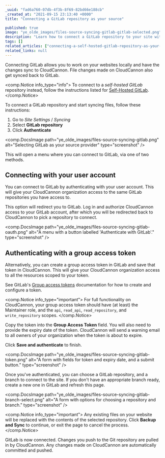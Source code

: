 ```yaml
---
_uuid: "fad6a760-07db-4f3b-8f69-82bd66e188cb"
_created_at: "2021-09-15 23:13:40 +0000"
title: "Connecting a GitLab repository as your source"

published: true
image: "ye_olde_images/files-source-syncing-gitlab-gitlab-selected.png"
description: "Learn how to connect a GitLab repository to your site with CloudCannon."
tags: []
related_articles: ["connecting-a-self-hosted-gitlab-repository-as-your-source","creating-backups-of-your-source-files"]
related_links: null
---
```


Connecting GitLab allows you to work on your websites locally and have the changes sync to CloudCannon. File changes made on CloudCannon also get synced back to GitLab.

<comp.Notice info_type="info">
  To connect to a *self-hosted GitLab* repository instead, follow the instructions listed for [Self-Hosted GitLab](/documentation/articles/connecting-a-self-hosted-gitlab-repository-as-your-source/).
</comp.Notice>

To connect a GitLab repository and start syncing files, follow these instructions:

1. Go to *Site Settings* / *Syncing*
2. Select **GitLab repository**
3. Click **Authenticate**

<comp.DocsImage path="ye_olde_images/files-source-syncing-gitlab.png" alt="Selecting GitLab as your source provider" type="screenshot" />

This will open a menu where you can connect to GitLab, via one of two methods.

## Connecting with your user account

You can connect to GitLab by authenticating with your user account. This will give your CloudCannon organization access to the same GitLab repositories you have access to.

This option will redirect you to GitLab. Log in and authorize CloudCannon access to your GitLab account, after which you will be redirected back to CloudCannon to pick a repository to connect.

<comp.DocsImage path="ye_olde_images/files-source-syncing-gitlab-oauth.png" alt="A menu with a button labelled 'Authenticate with GitLab'." type="screenshot" />

## Authenticating with a group access token

Alternatively, you can create a group access token in GitLab and save that token in CloudCannon. This will give your CloudCannon organization access to all the resources scoped to your token.

See GitLab's [Group access tokens](https://docs.gitlab.com/ee/user/group/settings/group_access_tokens.html) documentation for how to create and configure a token.

<comp.Notice info_type="important">
  For full functionality on CloudCannon, your group access token should have (at least) the Maintainer role, and the `api`, `read_api`, `read_repository`, and `write_repository` scopes.
</comp.Notice>

Copy the token into the **Group Access Token** field. You will also need to provide the expiry date of the token. CloudCannon will send a warning email to all owners of your organization when the token is about to expire.


Click **Save and authenticate** to finish.

<comp.DocsImage path="ye_olde_images/files-source-syncing-gitlab-token.png" alt="A form with fields for token and expiry date, and a submit button." type="screenshot" />

Once you've authenticated, you can choose a GitLab repository, and a branch to connect to the site. If you don't have an appropriate branch ready, create a new one in GitLab and refresh this page.

<comp.DocsImage path="ye_olde_images/files-source-syncing-gitlab-branch-select.png" alt="A form with options for choosing a repository and branch." type="screenshot" />

<comp.Notice info_type="important">
  Any existing files on your website will be replaced with the contents of the selected repository. Click **Backup and Sync** to continue, or exit the page to cancel the process.
</comp.Notice>

GitLab is now connected. Changes you push to the Git repository are pulled in by CloudCannon. Any changes made on CloudCannon are automatically committed and pushed.
